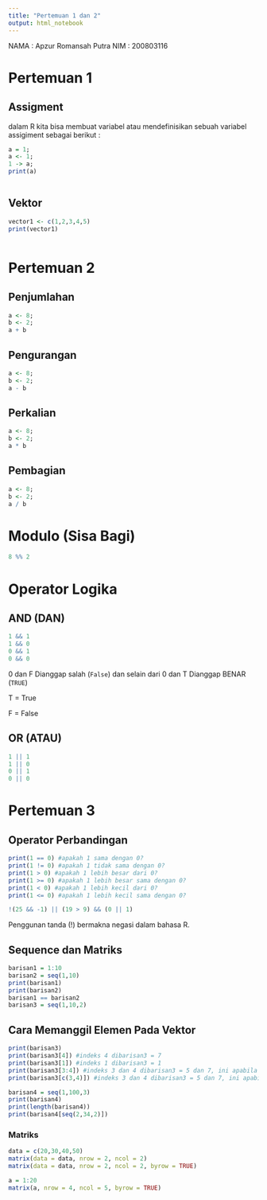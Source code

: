 ---
title: "Pertemuan 1 dan 2"
output: html_notebook
---
NAMA : Apzur Romansah Putra
NIM  : 200803116

# Pertemuan 1

## Assigment

dalam R kita bisa membuat variabel atau mendefinisikan sebuah variabel assigiment sebagai berikut :

```{r}
a = 1;
a <- 1;
1 -> a;
print(a)
```

```{r}

```

## Vektor

```{r}
vector1 <- c(1,2,3,4,5)
print(vector1)
```

```{r}
```

# Pertemuan 2

## Penjumlahan

```{r}
a <- 8;
b <- 2;
a + b
```

## Pengurangan

```{r}
a <- 8;
b <- 2;
a - b
```

## Perkalian

```{r}
a <- 8;
b <- 2;
a * b
```

## Pembagian

```{r}
a <- 8;
b <- 2;
a / b
```

# Modulo (Sisa Bagi)

```{r}
8 %% 2

```

# Operator Logika

## AND (DAN)

```{r}
1 && 1
1 && 0
0 && 1
0 && 0
```

0 dan F Dianggap salah (`False`) dan selain dari 0 dan T Dianggap BENAR (`TRUE`)

T = True

F = False

## OR (ATAU)

```{r}
1 || 1
1 || 0
0 || 1
0 || 0
```

# Pertemuan 3

## Operator Perbandingan

```{r}
print(1 == 0) #apakah 1 sama dengan 0?
print(1 != 0) #apakah 1 tidak sama dengan 0?
print(1 > 0) #apakah 1 lebih besar dari 0?
print(1 >= 0) #apakah 1 lebih besar sama dengan 0?
print(1 < 0) #apakah 1 lebih kecil dari 0?
print(1 <= 0) #apakah 1 lebih kecil sama dengan 0?
```

```{r}
!(25 && -1) || (19 > 9) && (0 || 1)
```

Penggunan tanda (!) bermakna negasi dalam bahasa R.

## Sequence dan Matriks

```{r}
barisan1 = 1:10
barisan2 = seq(1,10)
print(barisan1)
print(barisan2)
barisan1 == barisan2
barisan3 = seq(1,10,2)
```

## Cara Memanggil Elemen Pada Vektor

```{r}
print(barisan3)
print(barisan3[4]) #indeks 4 dibarisan3 = 7
print(barisan3[1]) #indeks 1 dibarisan3 = 1
print(barisan3[3:4]) #indeks 3 dan 4 dibarisan3 = 5 dan 7, ini apabila berisan berpola
print(barisan3[c(3,4)]) #indeks 3 dan 4 dibarisan3 = 5 dan 7, ini apabila tidak berpola barisannya
```

```{r}
barisan4 = seq(1,100,3)
print(barisan4)
print(length(barisan4))
print(barisan4[seq(2,34,2)])
```

### Matriks

```{r}
data = c(20,30,40,50)
matrix(data = data, nrow = 2, ncol = 2)
matrix(data = data, nrow = 2, ncol = 2, byrow = TRUE)
```

```{r}
a = 1:20
matrix(a, nrow = 4, ncol = 5, byrow = TRUE)
```